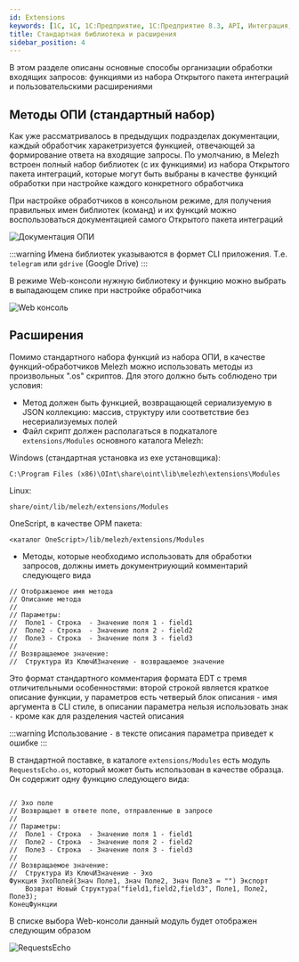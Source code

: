```yaml
---
id: Extensions
keywords: [1C, 1С, 1С:Предприятие, 1С:Предприятие 8.3, API, Интеграция, Сервисы, Обмен, OneScript, CLI]
title: Стандартная библиотека и расширения
sidebar_position: 4
---
```


В этом разделе описаны основные способы организации обработки входящих запросов: функциями из набора Открытого пакета интеграций и пользовательскими расширениями

## Методы ОПИ (стандартный набор)

Как уже рассматривалось в предыдущих подразделах документации, каждый обработчик харакетризуется функцией, отвечающей за формирование ответа на входящие запросы. По умолчанию, в Melezh встроен полный набор библиотек (с их функциями) из набора Открытого пакета интеграций, которые могут быть выбраны в качестве функций обработки при настройке каждого конкретного обработчика

При настройке обработчиков в консольном режиме, для получения правильных имен библиотек (команд) и их функций можно воспользоваться документацией самого Открытого пакета интеграций

![Документация ОПИ](../../../../static/img/Docs/Melezh/3.png)

:::warning
Имена библиотек указываются в формет CLI приложения. Т.е. `telegram` или `gdrive` (Google Drive)
:::

В режиме Web-консоли нужную библиотеку и функцию можно выбрать в выпадающем спике при настройке обработчика

![Web консоль](../../../../static/img/Docs/Melezh/4.png)

## Расширения

Помимо стандартного набора функций из набора ОПИ, в качестве функций-обработчиков Melezh можно использовать методы из произвольных ".os" скриптов. Для этого должно быть соблюдено три условия:

+ Метод должен быть функцией, возвращающей сериализуемую в JSON коллекцию: массив, структуру или соответствие без несериализуемых полей
+ Файл скрипт должен располагаться в подкаталоге `extensions/Modules` основного каталога Melezh:

Windows (стандартная установка из exe установщика):
```
C:\Program Files (x86)\OInt\share\oint\lib\melezh\extensions\Modules
```

Linux:
```
share/oint/lib/melezh/extensions/Modules
```

OneScript, в качестве OPM пакета:
```
<каталог OneScript>/lib/melezh/extensions/Modules
```

+ Методы, которые необходимо использовать для обработки запросов, должны иметь документриующий комментарий следующего вида

```bsl
// Отображаемое имя метода
// Описание метода
//
// Параметры:
//  Поле1 - Строка  - Значение поля 1 - field1
//  Поле2 - Строка  - Значение поля 2 - field2
//  Поле3 - Строка  - Значение поля 3 - field3
//
// Возвращаемое значение:
//  Структура Из КлючИЗначение - возвращаемое значение
```

Это формат стандартного комментария формата EDT с тремя отличительными особенностями: второй строкой является краткое описание функции, у параметров есть четверый блок описания - имя аргумента в CLI стиле, в описании параметра нельзя использовать знак `-` кроме как для разделения частей описания

:::warning
Использование `-` в тексте описания параметра приведет к ошибке 
:::

В стандартной поставке, в каталоге `extensions/Modules` есть модуль `RequestsEcho.os`, который может быть использован в качестве образца. Он содержит одну функцию следующего вида:

```bsl title="RequestsEcho.os"

// Эхо поле
// Возвращает в ответе поле, отправленные в запросе
//
// Параметры:
//  Поле1 - Строка  - Значение поля 1 - field1
//  Поле2 - Строка  - Значение поля 2 - field2
//  Поле3 - Строка  - Значение поля 3 - field3
//
// Возвращаемое значение:
//  Структура Из КлючИЗначение - Эхо
Функция ЭхоПолей(Знач Поле1, Знач Поле2, Знач Поле3 = "") Экспорт
	Возврат Новый Структура("field1,field2,field3", Поле1, Поле2, Поле3);
КонецФункции

```

В списке выбора Web-консоли данный модуль будет отображен следующим образом

![RequestsEcho](../../../../static/img/Docs/Melezh/5.png)



